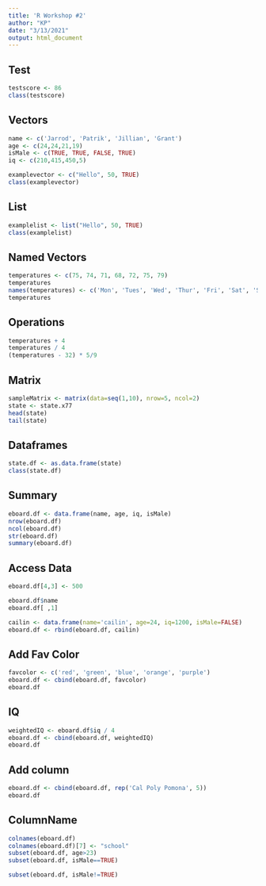 ---
title: 'R Workshop #2'
author: "KP"
date: "3/13/2021"
output: html_document
---

## Test
```{r test}
testscore <- 86
class(testscore)

```
## Vectors
```{r Vector}
name <- c('Jarrod', 'Patrik', 'Jillian', 'Grant')
age <- c(24,24,21,19)
isMale <- c(TRUE, TRUE, FALSE, TRUE)
iq <- c(210,415,450,5)

examplevector <- c("Hello", 50, TRUE)
class(examplevector)
```
## List
```{r list}
examplelist <- list("Hello", 50, TRUE)
class(examplelist)
```
## Named Vectors
```{r named vectors}
temperatures <- c(75, 74, 71, 68, 72, 75, 79)
temperatures
names(temperatures) <- c('Mon', 'Tues', 'Wed', 'Thur', 'Fri', 'Sat', 'Sun')
temperatures
```

## Operations

```{r Operations}
temperatures + 4 
temperatures / 4
(temperatures - 32) * 5/9

```
## Matrix
```{r matrix}
sampleMatrix <- matrix(data=seq(1,10), nrow=5, ncol=2)
state <- state.x77
head(state)
tail(state)
```
## Dataframes
```{r dataframe}
state.df <- as.data.frame(state)
class(state.df)
```
## Summary

```{r summary of dataframe}
eboard.df <- data.frame(name, age, iq, isMale)
nrow(eboard.df)
ncol(eboard.df)
str(eboard.df)
summary(eboard.df)

```
## Access Data
```{r access data}

eboard.df[4,3] <- 500

eboard.df$name
eboard.df[ ,1]

cailin <- data.frame(name='cailin', age=24, iq=1200, isMale=FALSE)
eboard.df <- rbind(eboard.df, cailin)

```

## Add Fav Color
```{r favcolor}
favcolor <- c('red', 'green', 'blue', 'orange', 'purple')
eboard.df <- cbind(eboard.df, favcolor)
eboard.df
```
## IQ
```{r IQ}
weightedIQ <- eboard.df$iq / 4
eboard.df <- cbind(eboard.df, weightedIQ)
eboard.df
```
## Add column

```{r }
eboard.df <- cbind(eboard.df, rep('Cal Poly Pomona', 5))
eboard.df

```

## ColumnName
```{r add column name}

colnames(eboard.df)
colnames(eboard.df)[7] <- "school"
subset(eboard.df, age>23)
subset(eboard.df, isMale==TRUE)

```

```{R female subset}
subset(eboard.df, isMale!=TRUE)
```
